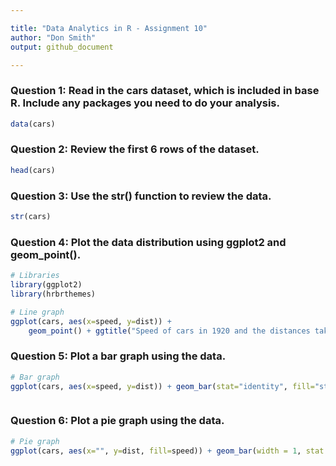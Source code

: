 ```yaml
---

title: "Data Analytics in R - Assignment 10"
author: "Don Smith"
output: github_document

---
```


### Question 1: Read in the cars dataset, which is included in base R. Include any packages you need to do your analysis.

```r

data(cars)

```

### Question 2: Review the first 6 rows of the dataset.

```r

head(cars)

```
### Question 3: Use the str() function to review the data.

```r

str(cars)

```

### Question 4: Plot the data distribution using ggplot2 and geom_point().

```r

# Libraries
library(ggplot2)
library(hrbrthemes)

# Line graph
ggplot(cars, aes(x=speed, y=dist)) +
    geom_point() + ggtitle("Speed of cars in 1920 and the distances taken to stop")+labs(y="Speed (mph)", x = "Stopping distance (ft)") + theme(plot.title = element_text(hjust = 0.5)) 

```


### Question 5: Plot a bar graph using the data.

```r

# Bar graph
ggplot(cars, aes(x=speed, y=dist)) + geom_bar(stat="identity", fill="steelblue") + ggtitle("Speed of cars in 1920 and the distances taken to stop")+labs(y="Speed (mph)", x = "Stopping distance (ft)") + theme(plot.title = element_text(hjust = 0.5)) +   ylim(0, 125) 



```

### Question 6: Plot a pie graph using the data.

```r

# Pie graph
ggplot(cars, aes(x="", y=dist, fill=speed)) + geom_bar(width = 1, stat = "identity", color = "white") + coord_polar("y", start=0) + ggtitle("Speed of cars in 1920 and the distances taken to stop")+ labs(y="Speed (mph)", x = "Stopping distance (ft)") + theme(plot.title = element_text(hjust = 0.5))

```
